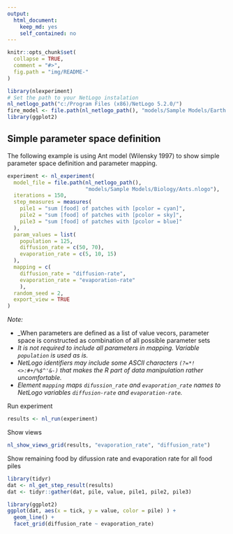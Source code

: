 ```yaml
---
output: 
  html_document: 
    keep_md: yes
    self_contained: no
---
```


```r
knitr::opts_chunk$set(
  collapse = TRUE,
  comment = "#>",
  fig.path = "img/README-"
)
```


```r
library(nlexperiment)
# Set the path to your NetLogo instalation
nl_netlogo_path("c:/Program Files (x86)/NetLogo 5.2.0/") 
fire_model <- file.path(nl_netlogo_path(), "models/Sample Models/Earth Science/Fire.nlogo")
library(ggplot2)
```


## Simple parameter space definition
The following example is using Ant model (Wilensky 1997) to show 
simple parameter space definition and parameter mapping.

```r
experiment <- nl_experiment(
  model_file = file.path(nl_netlogo_path(), 
                         "models/Sample Models/Biology/Ants.nlogo"), 
  iterations = 150,
  step_measures = measures(
    pile1 = "sum [food] of patches with [pcolor = cyan]",  
    pile2 = "sum [food] of patches with [pcolor = sky]",  
    pile3 = "sum [food] of patches with [pcolor = blue]"  
  ),
  param_values = list(
    population = 125,
    diffusion_rate = c(50, 70),
    evaporation_rate = c(5, 10, 15)
  ),
  mapping = c(
    diffusion_rate = "diffusion-rate",
    evaporation_rate = "evaporation-rate"
    ),
  random_seed = 2,
  export_view = TRUE
)

```

_Note:_

* _When parameters are defined as a list of value vecors, parameter space is
  constructed as combination of all possible parameter sets
* _It is not required to include all parameters in mapping. Variable `population` 
is used as is._
* _NetLogo identifiers may include some ASCII characters `(?=*!<>:#+/%$^'&-)`
that makes the R part of data manipulation rather uncomfortable._
* _Element `mapping` maps `difussion_rate` and `evaporation_rate` names to NetLogo variables `diffusion-rate` and `evaporation-rate`._


Run experiment
```r
results <- nl_run(experiment)
```

Show views
```r
nl_show_views_grid(results, "evaporation_rate", "diffusion_rate")
```

Show remaining food by difussion rate and evaporation rate for all food piles
```r
library(tidyr)
dat <- nl_get_step_result(results)
dat <- tidyr::gather(dat, pile, value, pile1, pile2, pile3)

library(ggplot2)
ggplot(dat, aes(x = tick, y = value, color = pile) ) +
  geom_line() +
  facet_grid(diffusion_rate ~ evaporation_rate)
```

